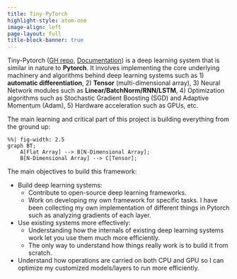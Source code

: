 ```yaml
---
title: Tiny-PyTorch
highlight-style: atom-one
image-align: left
page-layout: full
title-block-banner: true
---
```


Tiny-Pytorch ([GH repo](https://github.com/ImadDabbura/tiny-pytorch), [Documentation](https://imaddabbura.github.io/tiny-pytorch/)) is a deep 
learning system that is similar in nature to **Pytorch**. It involves 
implementing the core underlying machinery and algorithms behind deep learning 
systems such as 1) **automatic differentiation**, 2) **Tensor** (multi-dimensional 
array), 3) Neural Network modules such as **Linear/BatchNorm/RNN/LSTM**, 
4) Optimization algorithms such as Stochastic Gradient Boosting (SGD) and Adaptive 
Momentum (Adam), 5) Hardware acceleration such as GPUs, etc.

The main learning and critical part of this project is building everything 
from the ground up:
```mermaid
%%| fig-width: 2.5
graph BT;
    A[Flat Array] --> B[N-Dimensional Array];
    B[N-Dimensional Array] --> C[Tensor];
```

The main objectives to build this framework:

- Build deep learning systems:
    - Contribute to open-source deep learning frameworks.
    - Work on developing my own framework for specific tasks. I have been 
    collecting my own implementation of different things in Pytorch such as 
    analyzing gradients of each layer.
- Use existing systems more effectively:
    - Understanding how the internals of existing deep learning systems work 
    let you use them much more efficiently.
    - The only way to understand how things really work is to build it from scratch.
- Understand how operations are carried on both CPU and GPU so I can optimize 
my customized models/layers to run more efficiently.
